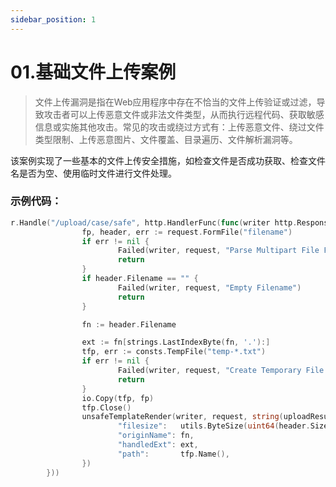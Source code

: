 ```yaml
---
sidebar_position: 1
---
```


# 01.基础文件上传案例

> 文件上传漏洞是指在Web应用程序中存在不恰当的文件上传验证或过滤，导致攻击者可以上传恶意文件或非法文件类型，从而执行远程代码、获取敏感信息或实施其他攻击。常见的攻击或绕过方式有：上传恶意文件、绕过文件类型限制、上传恶意图片、文件覆盖、目录遍历、文件解析漏洞等。

该案例实现了一些基本的文件上传安全措施，如检查文件是否成功获取、检查文件名是否为空、使用临时文件进行文件处理。



### 示例代码：

```Go
r.Handle("/upload/case/safe", http.HandlerFunc(func(writer http.ResponseWriter, request *http.Request) {
                fp, header, err := request.FormFile("filename")
                if err != nil {
                        Failed(writer, request, "Parse Multipart File Failed: %s", err)
                        return
                }
                if header.Filename == "" {
                        Failed(writer, request, "Empty Filename")
                        return
                }

                fn := header.Filename

                ext := fn[strings.LastIndexByte(fn, '.'):]
                tfp, err := consts.TempFile("temp-*.txt")
                if err != nil {
                        Failed(writer, request, "Create Temporary File Failed: %s", err)
                        return
                }
                io.Copy(tfp, fp)
                tfp.Close()
                unsafeTemplateRender(writer, request, string(uploadResult), map[string]any{
                        "filesize":   utils.ByteSize(uint64(header.Size)),
                        "originName": fn,
                        "handledExt": ext,
                        "path":       tfp.Name(),
                })
        }))
```
